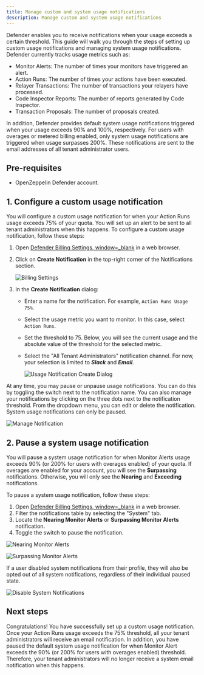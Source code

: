```yaml
---
title: Manage custom and system usage notifications
description: Manage custom and system usage notifications
---
```


Defender enables you to receive notifications when your usage exceeds a certain threshold. This guide will walk you through the steps of setting up custom usage notifications and managing system usage notifications. Defender currently tracks usage metrics such as:

* Monitor Alerts: The number of times your monitors have triggered an alert.
* Action Runs: The number of times your actions have been executed.
* Relayer Transactions: The number of transactions your relayers have processed.
* Code Inspector Reports: The number of reports generated by Code Inspector.
* Transaction Proposals: The number of proposals created.

In addition, Defender provides default system usage notifications triggered when your usage exceeds 90% and 100%, respectively. For users with overages or metered billing enabled, only system usage notifications are triggered when usage surpasses 200%. These notifications are sent to the email addresses of all tenant administrator users.

## Pre-requisites

* OpenZeppelin Defender account.

## 1. Configure a custom usage notification

You will configure a custom usage notification for when your Action Runs usage exceeds 75% of your quota. You will set up an alert to be sent to all tenant administrators when this happens. To configure a custom usage notification, follow these steps:

1. Open [Defender Billing Settings, window=_blank](https://defender.openzeppelin.com/v2/#/billing/settings) in a web browser.
2. Click on **Create Notification** in the top-right corner of the Notifications section.

   ![Billing Settings](/defender/guide-usage-notifications-all.png)

3. In the **Create Notification** dialog:
   * Enter a name for the notification. For example, `Action Runs Usage 75%`.
   * Select the usage metric you want to monitor. In this case, select `Action Runs`.
   * Set the threshold to 75. Below, you will see the current usage and the absolute value of the threshold for the selected metric.
   * Select the "All Tenant Administrators" notification channel. For now, your selection is limited to ***Slack*** and ***Email***.

     ![Usage Notification Create Dialog](/defender/guide-usage-notifications-create.png)

At any time, you may pause or unpause usage notifications. You can do this by toggling the switch next to the notification name. You can also manage your notifications by clicking on the three dots next to the notification threshold. From the dropdown menu, you can edit or delete the notification. System usage notifications can only be paused.

![Manage Notification](/defender/guide-usage-notifications-edit-menu.png)

## 2. Pause a system usage notification

You will pause a system usage notification for when Monitor Alerts usage exceeds 90% (or 200% for users with overages enabled) of your quota. If overages are enabled for your account, you will see the **Surpassing** notifications. Otherwise, you will only see the **Nearing** and **Exceeding** notifications.

To pause a system usage notification, follow these steps:

1. Open [Defender Billing Settings, window=_blank](https://defender.openzeppelin.com/v2/#/billing/settings) in a web browser.
2. Filter the notifications table by selecting the "System" tab.
3. Locate the **Nearing Monitor Alerts** or **Surpassing Monitor Alerts** notification.
4. Toggle the switch to pause the notification.

![Nearing Monitor Alerts](/defender/guide-usage-notifications-system-unmetered.png)

![Surpassing Monitor Alerts](/defender/guide-usage-notifications-system.png)

<Callout>
If a user disabled system notifications from their profile, they will also be opted out of all system notifications, regardless of their individual paused state. 
</Callout>

![Disable System Notifications](/defender/guide-profile-disable-system-notifications.png)

## Next steps

Congratulations! You have successfully set up a custom usage notification. Once your Action Runs usage exceeds the 75% threshold, all your tenant administrators will receive an email notification. In addition, you have paused the default system usage notification for when Monitor Alert exceeds the 90% (or 200% for users with overages enabled) threshold. Therefore, your tenant administrators will no longer receive a system email notification when this happens.
